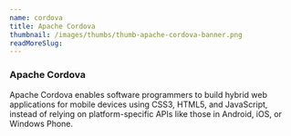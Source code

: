 ```yaml
---
name: cordova
title: Apache Cordova
thumbnail: /images/thumbs/thumb-apache-cordova-banner.png
readMoreSlug:
---
```


### Apache Cordova

Apache Cordova enables software programmers to build hybrid web applications for mobile devices using CSS3, HTML5, and JavaScript, instead of relying on platform-specific APIs like those in Android, iOS, or Windows Phone.
